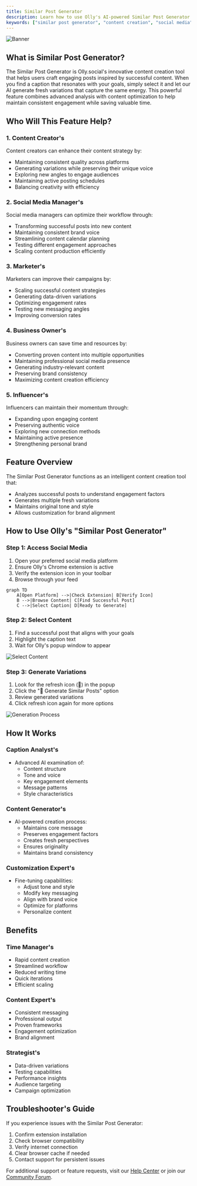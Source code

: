 ```yaml
---
title: Similar Post Generator
description: Learn how to use Olly's AI-powered Similar Post Generator to create engaging variations of successful social media content.
keywords: ["similar post generator", "content creation", "social media", "AI tools", "content variations"]
---
```


![Banner](/images/banner.png "Olly Similar Post Generator")

## What is Similar Post Generator?


The Similar Post Generator is Olly.social's innovative content creation tool that helps users craft engaging posts inspired by successful content. When you find a caption that resonates with your goals, simply select it and let our AI generate fresh variations that capture the same energy. This powerful feature combines advanced analysis with content optimization to help maintain consistent engagement while saving valuable time.

<CardGrid>
  <Card
    subtitle="Get Started"
    title="Quick Setup"
    description="Learn how to set up and start using the Similar Post Generator in minutes."
    href="/docs/features/similar-post-generator/setup"
  />
  <Card
    subtitle="Tutorial"
    title="Usage Guide"
    description="Step-by-step instructions for creating engaging content variations."
    href="/docs/features/similar-post-generator/guide"
  />
  <Card
    subtitle="Support"
    title="Help Center"
    description="Get assistance and troubleshooting tips for the Similar Post Generator."
    href="/docs/introduction"
  />
</CardGrid>

## Who Will This Feature Help?

### 1. Content Creator's
Content creators can enhance their content strategy by:
- Maintaining consistent quality across platforms
- Generating variations while preserving their unique voice
- Exploring new angles to engage audiences
- Maintaining active posting schedules
- Balancing creativity with efficiency

### 2. Social Media Manager's
Social media managers can optimize their workflow through:
- Transforming successful posts into new content
- Maintaining consistent brand voice
- Streamlining content calendar planning
- Testing different engagement approaches
- Scaling content production efficiently

### 3. Marketer's
Marketers can improve their campaigns by:
- Scaling successful content strategies
- Generating data-driven variations
- Optimizing engagement rates
- Testing new messaging angles
- Improving conversion rates

### 4. Business Owner's
Business owners can save time and resources by:
- Converting proven content into multiple opportunities
- Maintaining professional social media presence
- Generating industry-relevant content
- Preserving brand consistency
- Maximizing content creation efficiency

### 5. Influencer's
Influencers can maintain their momentum through:
- Expanding upon engaging content
- Preserving authentic voice
- Exploring new connection methods
- Maintaining active presence
- Strengthening personal brand

## Feature Overview
The Similar Post Generator functions as an intelligent content creation tool that:
* Analyzes successful posts to understand engagement factors
* Generates multiple fresh variations
* Maintains original tone and style
* Allows customization for brand alignment

## How to Use Olly's "Similar Post Generator"

### Step 1: Access Social Media
1. Open your preferred social media platform
2. Ensure Olly's Chrome extension is active
3. Verify the extension icon in your toolbar
4. Browse through your feed

```mermaid
graph TD
    A[Open Platform] -->|Check Extension| B[Verify Icon]
    B -->|Browse Content| C[Find Successful Post]
    C -->|Select Caption| D[Ready to Generate]
```

### Step 2: Select Content
1. Find a successful post that aligns with your goals
2. Highlight the caption text
3. Wait for Olly's popup window to appear

![Select Content](/images/features/similar-post-generator/select-caption.png)

### Step 3: Generate Variations
1. Look for the refresh icon (🔄) in the popup
2. Click the "🔄 Generate Similar Posts" option
3. Review generated variations
4. Click refresh icon again for more options

![Generation Process](/images/features/similar-post-generator/similarpost-generator.png)

## How It Works

### Caption Analyst's
- Advanced AI examination of:
  * Content structure
  * Tone and voice
  * Key engagement elements
  * Message patterns
  * Style characteristics

### Content Generator's
- AI-powered creation process:
  * Maintains core message
  * Preserves engagement factors
  * Creates fresh perspectives
  * Ensures originality
  * Maintains brand consistency

### Customization Expert's
- Fine-tuning capabilities:
  * Adjust tone and style
  * Modify key messaging
  * Align with brand voice
  * Optimize for platforms
  * Personalize content

## Benefits

### Time Manager's
- Rapid content creation
- Streamlined workflow
- Reduced writing time
- Quick iterations
- Efficient scaling

### Content Expert's
- Consistent messaging
- Professional output
- Proven frameworks
- Engagement optimization
- Brand alignment

### Strategist's
- Data-driven variations
- Testing capabilities
- Performance insights
- Audience targeting
- Campaign optimization

## Troubleshooter's Guide

If you experience issues with the Similar Post Generator:

1. Confirm extension installation
2. Check browser compatibility
3. Verify internet connection
4. Clear browser cache if needed
5. Contact support for persistent issues

For additional support or feature requests, visit our [Help Center](/docs/introduction) or join our [Community Forum](https://discord.gg/YWf8mThnYB).  
